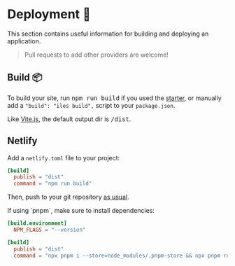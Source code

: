 [Vite.js]: https://vitejs.dev/
[starter]: /guide

# Deployment 🚀

This section contains useful information for building and deploying an <Iles/> application.

> Pull requests to add other providers are welcome!

## Build 📦

To build your site, run <kbd>npm run build</kbd> if you used the [starter], or
manually add a `"build": "iles build",` script to your `package.json`.

Like [Vite.js], the default output dir is <kbd>/dist</kbd>.

## Netlify <NetlifyLogo/>

Add a `netlify.toml` file to your project:

```toml
[build]
  publish = "dist"
  command = "npm run build"
``` 

Then, push to your git repository [as usual](https://docs.netlify.com/configure-builds/get-started/).

<Tip title="pnpm">
If using `pnpm`, make sure to install dependencies:

```toml
[build.environment]
  NPM_FLAGS = "--version"

[build]
  publish = "dist"
  command = "npx pnpm i --store=node_modules/.pnpm-store && npx pnpm run build"
``` 
</Tip>
